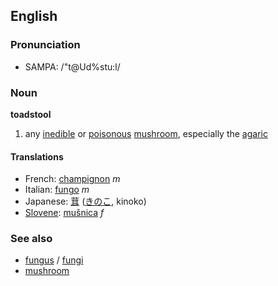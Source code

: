 ==English==
===Pronunciation===
*SAMPA: /"t@Ud%stu:l/
===Noun===
'''toadstool'''
# any [[inedible]] or [[poisonous]] [[mushroom]], especially the [[agaric]]

====Translations====
*French: [[champignon]] ''m''
*Italian: [[fungo]] ''m''
*Japanese: [[茸]] ([[きのこ]], kinoko)
*[[Slovene]]: [[mušnica]] ''f''

===See also===
*[[fungus]] / [[fungi]]
*[[mushroom]]